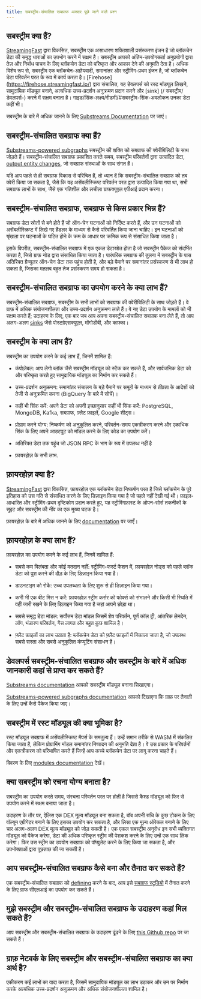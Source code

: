 ```yaml
---
title: सबस्ट्रीम-संचालित सबग्राफ अक्सर पूछे जाने वाले प्रश्न
---
```


## सबस्ट्रीम क्या हैं?

[StreamingFast](https://www.streamingfast.io/) द्वारा विकसित, सबस्ट्रीम एक असाधारण शक्तिशाली प्रसंस्करण इंजन है जो ब्लॉकचेन डेटा की समृद्ध धाराओं का उपभोग करने में सक्षम है। सबस्ट्रीम आपको अंतिम-उपयोगकर्ता अनुप्रयोगों द्वारा तेज़ और निर्बाध पाचन के लिए ब्लॉकचेन डेटा को परिष्कृत और आकार देने की अनुमति देता है। अधिक विशेष रूप से, सबस्ट्रीम एक ब्लॉकचेन-अज्ञेयवादी, समानांतर और स्ट्रीमिंग-प्रथम इंजन है, जो ब्लॉकचेन डेटा परिवर्तन परत के रूप में कार्य करता है। [Firehose] \(https://firehose.streamingfast.io/) द्वारा संचालित, यह डेवलपर्स को रस्ट मॉड्यूल लिखने, सामुदायिक मॉड्यूल बनाने, अत्यधिक उच्च-प्रदर्शन अनुक्रमण प्रदान करने और [sink] \(/ सबस्ट्रीम/डेवलपर्स-) करने में सक्षम बनाता है। गाइड/सिंक-लक्ष्य/रीडमी/#सबस्ट्रीम-सिंक-अवलोकन उनका डेटा कहीं भी।

सबस्ट्रीम के बारे में अधिक जानने के लिए [Substreams Documentation](/substreams) पर जाएं।

## सबस्ट्रीम-संचालित सबग्राफ क्या हैं?

[Substreams-powered subgraphs](/cookbook/substreams-powered-subgraphs/) सबस्ट्रीम की शक्ति को सबग्राफ की क्वेरीबिलिटी के साथ जोड़ते हैं। सबस्ट्रीम-संचालित सबग्राफ प्रकाशित करते समय, सबस्ट्रीम परिवर्तनों द्वारा उत्पादित डेटा, [output entity changes](https://github.com/streamingfast/substreams-sink-entity-changes/blob/develop/substreams-entity-change/src/tables.rs), जो सबग्राफ संस्थाओं के साथ संगत हैं।

यदि आप पहले से ही सबग्राफ विकास से परिचित हैं, तो ध्यान दें कि सबस्ट्रीम-संचालित सबग्राफ को तब क्वेरी किया जा सकता है, जैसे कि यह असेंबलीस्क्रिप्ट परिवर्तन परत द्वारा उत्पादित किया गया था, सभी सबग्राफ लाभों के साथ, जैसे एक गतिशील और लचीला ग्राफक्यूएल एपीआई प्रदान करना।

## सबस्ट्रीम-संचालित सबग्राफ, सबग्राफ से किस प्रकार भिन्न हैं?

सबग्राफ डेटा स्रोतों से बने होते हैं जो ऑन-चेन घटनाओं को निर्दिष्ट करते हैं, और उन घटनाओं को असेंबलीस्क्रिप्ट में लिखे गए हैंडलर के माध्यम से कैसे परिवर्तित किया जाना चाहिए। इन घटनाओं को श्रृंखला पर घटनाओं के घटित होने के क्रम के आधार पर क्रमिक रूप से संसाधित किया जाता है।

इसके विपरीत, सबस्ट्रीम-संचालित सबग्राफ में एक एकल डेटास्रोत होता है जो सबस्ट्रीम पैकेज को संदर्भित करता है, जिसे ग्राफ़ नोड द्वारा संसाधित किया जाता है। पारंपरिक सबग्राफ की तुलना में सबस्ट्रीम के पास अतिरिक्त ग्रैन्युलर ऑन-चेन डेटा तक पहुंच होती है, और बड़े पैमाने पर समानांतर प्रसंस्करण से भी लाभ हो सकता है, जिसका मतलब बहुत तेज प्रसंस्करण समय हो सकता है।

## सबस्ट्रीम-संचालित सबग्राफ का उपयोग करने के क्या लाभ हैं?

सबस्ट्रीम-संचालित सबग्राफ, सबस्ट्रीम के सभी लाभों को सबग्राफ की क्वेरीबिलिटी के साथ जोड़ते हैं। वे ग्राफ़ में अधिक संयोजनशीलता और उच्च-प्रदर्शन अनुक्रमण लाते हैं। वे नए डेटा उपयोग के मामलों को भी सक्षम करते हैं; उदाहरण के लिए, एक बार जब आप अपना सबस्ट्रीम-संचालित सबग्राफ बना लेते हैं, तो आप अलग-अलग [sinks](https://substreams.streamingfast.io/developers-guide/sink-targets) जैसे पोस्टग्रेएसक्यूएल, मोंगोडीबी, और काफ्का।

## सबस्ट्रीम के क्या लाभ हैं?

सबस्ट्रीम का उपयोग करने के कई लाभ हैं, जिनमें शामिल हैं:

- कंपोज़ेबल: आप लेगो ब्लॉक जैसे सबस्ट्रीम मॉड्यूल को स्टैक कर सकते हैं, और सार्वजनिक डेटा को और परिष्कृत करते हुए सामुदायिक मॉड्यूल का निर्माण कर सकते हैं।

- उच्च-प्रदर्शन अनुक्रमण: समानांतर संचालन के बड़े पैमाने पर समूहों के माध्यम से तीव्रता के आदेशों को तेजी से अनुक्रमित करना (BigQuery के बारे में सोचें)।

- कहीं भी सिंक करें: अपने डेटा को अपनी इच्छानुसार कहीं भी सिंक करें: PostgreSQL, MongoDB, Kafka, सबग्राफ, फ़्लैट फ़ाइलें, Google शीट्स।

- प्रोग्राम करने योग्य: निष्कर्षण को अनुकूलित करने, परिवर्तन-समय एकत्रीकरण करने और एकाधिक सिंक के लिए अपने आउटपुट को मॉडल करने के लिए कोड का उपयोग करें।

- अतिरिक्त डेटा तक पहुंच जो JSON RPC के भाग के रूप में उपलब्ध नहीं है

- फ़ायरहोज़ के सभी लाभ.

## फ़ायरहोज़ क्या है?

[StreamingFast](https://www.streamingfast.io/) द्वारा विकसित, फ़ायरहोज़ एक ब्लॉकचेन डेटा निष्कर्षण परत है जिसे ब्लॉकचेन के पूरे इतिहास को उस गति से संसाधित करने के लिए डिज़ाइन किया गया है जो पहले नहीं देखी गई थी। फ़ाइल-आधारित और स्ट्रीमिंग-प्रथम दृष्टिकोण प्रदान करते हुए, यह स्ट्रीमिंगफ़ास्ट के ओपन-सोर्स तकनीकों के सुइट और सबस्ट्रीम की नींव का एक मुख्य घटक है।

फ़ायरहोज़ के बारे में अधिक जानने के लिए [documentation](https://firehose.streamingfast.io/) पर जाएँ।

## फ़ायरहोज़ के क्या लाभ हैं?

फ़ायरहोज़ का उपयोग करने के कई लाभ हैं, जिनमें शामिल हैं:

- सबसे कम विलंबता और कोई मतदान नहीं: स्ट्रीमिंग-फर्स्ट फैशन में, फ़ायरहोज़ नोड्स को पहले ब्लॉक डेटा को पुश करने की दौड़ के लिए डिज़ाइन किया गया है।

- डाउनटाइम को रोकें: उच्च उपलब्धता के लिए शुरू से ही डिज़ाइन किया गया।

- कभी भी एक बीट मिस न करें: फ़ायरहोज़ स्ट्रीम कर्सर को फोर्क्स को संभालने और किसी भी स्थिति में वहीं जारी रखने के लिए डिज़ाइन किया गया है जहां आपने छोड़ा था।

- सबसे समृद्ध डेटा मॉडल: सर्वोत्तम डेटा मॉडल जिसमें शेष परिवर्तन, पूर्ण कॉल ट्री, आंतरिक लेनदेन, लॉग, भंडारण परिवर्तन, गैस लागत और बहुत कुछ शामिल है।

- फ़्लैट फ़ाइलों का लाभ उठाता है: ब्लॉकचेन डेटा को फ़्लैट फ़ाइलों में निकाला जाता है, जो उपलब्ध सबसे सस्ता और सबसे अनुकूलित कंप्यूटिंग संसाधन है।

## डेवलपर्स सबस्ट्रीम-संचालित सबग्राफ और सबस्ट्रीम के बारे में अधिक जानकारी कहां से प्राप्त कर सकते हैं?

[Substreams documentation](/substreams) आपको सबस्ट्रीम मॉड्यूल बनाना सिखाएगा।

[Substreams-powered subgraphs documentation](/cookbook/substreams-powered-subgraphs/) आपको दिखाएगा कि ग्राफ़ पर तैनाती के लिए उन्हें कैसे पैकेज किया जाए।

## सबस्ट्रीम में रस्ट मॉड्यूल की क्या भूमिका है?

रस्ट मॉड्यूल सबग्राफ में असेंबलीस्क्रिप्ट मैपर्स के समतुल्य हैं। उन्हें समान तरीके से WASM में संकलित किया जाता है, लेकिन प्रोग्रामिंग मॉडल समानांतर निष्पादन की अनुमति देता है। वे उस प्रकार के परिवर्तनों और एकत्रीकरण को परिभाषित करते हैं जिन्हें आप कच्चे ब्लॉकचेन डेटा पर लागू करना चाहते हैं।

विवरण के लिए [modules documentation](https://substreams.streamingfast.io/developers-guide/modules) देखें।

## क्या सबस्ट्रीम को रचना योग्य बनाता है?

सबस्ट्रीम का उपयोग करते समय, संरचना परिवर्तन परत पर होती है जिससे कैश्ड मॉड्यूल को फिर से उपयोग करने में सक्षम बनाया जाता है।

उदाहरण के तौर पर, ऐलिस एक DEX मूल्य मॉड्यूल बना सकता है, बॉब अपनी रुचि के कुछ टोकन के लिए वॉल्यूम एग्रीगेटर बनाने के लिए इसका उपयोग कर सकता है, और लिसा एक मूल्य ऑरेकल बनाने के लिए चार अलग-अलग DEX मूल्य मॉड्यूल को जोड़ सकती है। एक एकल सबस्ट्रीम अनुरोध इन सभी व्यक्तिगत मॉड्यूल को पैकेज करेगा, डेटा की अधिक परिष्कृत स्ट्रीम की पेशकश करने के लिए उन्हें एक साथ लिंक करेगा। फिर उस स्ट्रीम का उपयोग सबग्राफ को पॉप्युलेट करने के लिए किया जा सकता है, और उपभोक्ताओं द्वारा पूछताछ की जा सकती है।

## आप सबस्ट्रीम-संचालित सबग्राफ कैसे बना और तैनात कर सकते हैं?

एक सबस्ट्रीम-संचालित सबग्राफ को [defining](/cookbook/substreams-powered-subgraphs/) करने के बाद, आप इसे [सबग्राफ स्टूडियो](https://thegraph.com/studio/) में तैनात करने के लिए ग्राफ सीएलआई का उपयोग कर सकते हैं।

## मुझे सबस्ट्रीम और सबस्ट्रीम-संचालित सबग्राफ के उदाहरण कहां मिल सकते हैं?

आप सबस्ट्रीम और सबस्ट्रीम-संचालित सबग्राफ के उदाहरण ढूंढने के लिए [this Github repo](https://github.com/pinax-network/awesome-substreams) पर जा सकते हैं।

## ग्राफ़ नेटवर्क के लिए सबस्ट्रीम और सबस्ट्रीम-संचालित सबग्राफ का क्या अर्थ है?

एकीकरण कई लाभों का वादा करता है, जिसमें सामुदायिक मॉड्यूल का लाभ उठाकर और उन पर निर्माण करके अत्यधिक उच्च-प्रदर्शन अनुक्रमण और अधिक संयोजनशीलता शामिल है।
